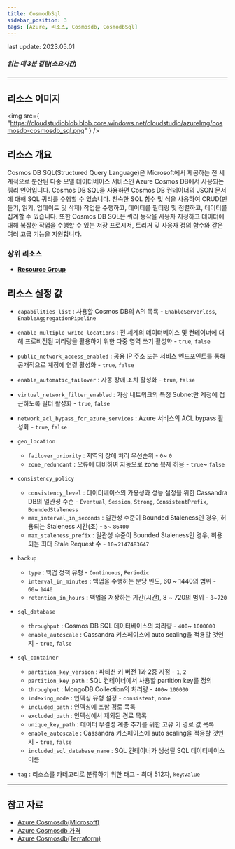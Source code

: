 ```yaml
---
title: CosmodbSql
sidebar_position: 3
tags: [Azure, 리소스, Cosmosdb, CosmodbSql]
---
```


<span className="theme-doc-version-badge badge badge--secondary">
    last update: 2023.05.01
</span>

##### 읽는 데 3분 걸림(소요시간)

---

## 리소스 이미지

<img
    src={
        "https://cloudstudioblob.blob.core.windows.net/cloudstudio/azureImg/cosmosdb-cosmosdb_sql.png"
    }
/>

## 리소스 개요

Cosmos DB SQL(Structured Query Language)은 Microsoft에서 제공하는 전 세계적으로 분산된 다중 모델 데이터베이스 서비스인 Azure Cosmos DB에서 사용되는 쿼리 언어입니다.
Cosmos DB SQL을 사용하면 Cosmos DB 컨테이너의 JSON 문서에 대해 SQL 쿼리를 수행할 수 있습니다.
친숙한 SQL 함수 및 식을 사용하여 CRUD(만들기, 읽기, 업데이트 및 삭제) 작업을 수행하고, 데이터를 필터링 및 정렬하고, 데이터를 집계할 수 있습니다.
또한 Cosmos DB SQL은 쿼리 동작을 사용자 지정하고 데이터에 대해 복잡한 작업을 수행할 수 있는 저장 프로시저, 트리거 및 사용자 정의 함수와 같은 여러 고급 기능을 지원합니다.

### 상위 리소스

-   [**Resource Group**](https://docs.cstudio.app/docs/resource/azure/Base/ResourceGroup)

## 리소스 설정 값

-   `capabilities_list` : 사용할 Cosmos DB의 API 목룍 - `EnableServerless`, `EnableAggregationPipeline`

-   `enable_multiple_write_locations` : 전 세계의 데이터베이스 및 컨테이너에 대해 프로비전된 처리량을 활용하기 위한 다중 영역 쓰기 활성화 - `true`, `false`

-   `public_network_access_enabled` : 공용 IP 주소 또는 서비스 엔드포인트를 통해 공개적으로 계정에 연결 활성화 - `true`, `false`

-   `enable_automatic_failover` : 자동 장애 조치 활성화 - `true`, `false`

-   `virtual_network_filter_enabled` : 가상 네트워크의 특정 Subnet만 계정에 접근하도록 필터 활성화 - `true`, `false`

-   `network_acl_bypass_for_azure_services` : Azure 서비스의 ACL bypass 활성화 - `true`, `false`

-   `geo_location`

    -   `failover_priority` : 지역의 장애 처리 우선순위 - `0`~ `0`
    -   `zone_redundant` : 오류에 대비하여 자동으로 zone 복제 허용 - `true`~ `false`

-   `consistency_policy`

    -   `consistency_level` : 데이터베이스의 가용성과 성능 설정을 위한 Cassandra DB의 일관성 수준 - `Eventual`, `Session`, `Strong`, `ConsistentPrefix`, `BoundedStaleness`
    -   `max_interval_in_seconds` : 일관성 수준이 Bounded Staleness인 경우, 허용되는 Staleness 시간(초) - `5`~ `86400`
    -   `max_staleness_prefix` : 일관성 수준이 Bounded Staleness인 경우, 허용되는 최대 Stale Request 수 - `10`~`2147483647`

-   `backup`

    -   `type` : 백업 정책 유형 - `Continuous`, `Periodic`
    -   `interval_in_minutes` : 백업을 수행하는 분당 빈도, 60 ~ 1440의 범위 - `60`~ `1440`
    -   `retention_in_hours` : 백업을 저장하는 기간(시간), 8 ~ 720의 범위 - `8`~`720`

-   `sql_database`

    -   `throughput` : Cosmos DB SQL 데이터베이스의 처리량 - `400`~ `1000000`
    -   `enable_autoscale` : Cassandra 키스페이스에 auto scaling을 적용할 것인지 - `true`, `false`

-   `sql_container`

    -   `partition_key_version` : 파티션 키 버전 1과 2중 지정 - `1`, `2`
    -   `partition_key_path` : SQL 컨테이너에서 사용할 partition key를 정의
    -   `throughput` : MongoDB Collection의 처리량 - `400`~ `100000`
    -   `indexing_mode` : 인덱싱 유형 설정 - `consistent`, `none`
    -   `included_path` : 인덱싱에 포함 경로 목록
    -   `excluded_path` : 인덱싱에서 제외된 경로 목록
    -   `unique_key_path` : 데이터 무결성 계층 추가를 위한 고유 키 경로 값 목록
    -   `enable_autoscale` : Cassandra 키스페이스에 auto scaling을 적용할 것인지 - `true`, `false`
    -   `included_sql_database_name` : SQL 컨테이너가 생성될 SQL 데이터베이스 이름

-   `tag` : 리소스를 카테고리로 분류하기 위한 태그 - 최대 512자, `key`:`value`

---

## 참고 자료

-   [Azure Cosmosdb(Microsoft)](https://learn.microsoft.com/ko-kr/azure/cosmos-db/introduction)
-   [Azure Cosmosdb 가격](https://azure.microsoft.com/en-us/pricing/details/cosmos-db/autoscale-provisioned/)
-   [Azure Cosmosdb(Terraform)](https://registry.terraform.io/providers/hashicorp/azurerm/latest/docs/resources/cosmosdb_account)

